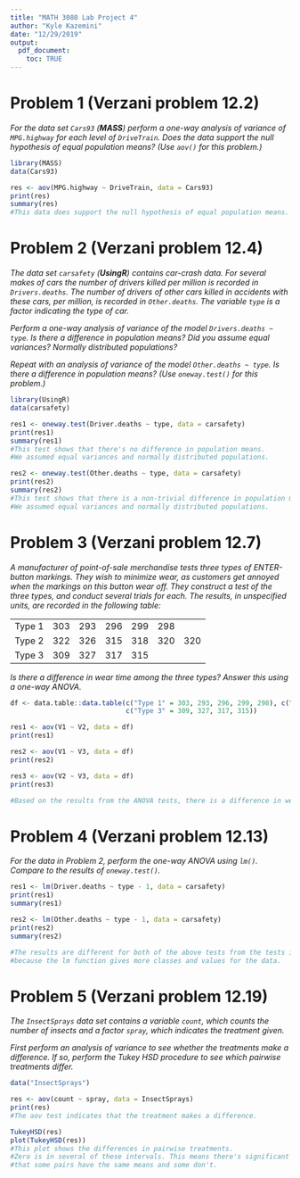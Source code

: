 ---
title: "MATH 3080 Lab Project 4"
author: "Kyle Kazemini"
date: "12/29/2019"
output:
  pdf_document:
    toc: TRUE
---

# Problem 1 (Verzani problem 12.2)

*For the data set `Cars93` (**MASS**) perform a one-way analysis of variance of
`MPG.highway` for each level of `DriveTrain`. Does the data support the null
hypothesis of equal population means? (Use `aov()` for this problem.)*

```{r, error = TRUE}
library(MASS)
data(Cars93)

res <- aov(MPG.highway ~ DriveTrain, data = Cars93)
print(res)
summary(res)
#This data does support the null hypothesis of equal population means.
```

# Problem 2 (Verzani problem 12.4)

*The data set `carsafety` (**UsingR**) contains car-crash data. For several
makes of cars the number of drivers killed per million is recorded in
`Drivers.deaths`. The number of drivers of other cars killed in accidents with
these cars, per million, is recorded in `Other.deaths`. The variable `type` is a
factor indicating the type of car.*

*Perform a one-way analysis of variance of the model `Drivers.deaths ~ type`. Is
there a difference in population means? Did you assume equal variances? Normally
distributed populations?*

*Repeat with an analysis of variance of the model `Other.deaths ~ type`. Is
there a difference in population means? (Use `oneway.test()` for this problem.)*

```{r, error = TRUE}
library(UsingR)
data(carsafety)

res1 <- oneway.test(Driver.deaths ~ type, data = carsafety)
print(res1)
summary(res1)
#This test shows that there's no difference in population means. 
#We assumed equal variances and normally distributed populations.

res2 <- oneway.test(Other.deaths ~ type, data = carsafety)
print(res2)
summary(res2)
#This test shows that there is a non-trivial difference in population means.
#We assumed equal variances and normally distributed populations.
```

# Problem 3 (Verzani problem 12.7)

*A manufacturer of point-of-sale merchandise tests three types of ENTER-button
markings. They wish to minimize wear, as customers get annoyed when the markings
on this button wear off. They construct a test of the three types, and conduct
several trials for each. The results, in unspecified units, are recorded in the
following table:*

|        |     |     |     |     |     |     |
|--------|-----|-----|-----|-----|-----|-----|
| Type 1 | 303 | 293 | 296 | 299 | 298 |     |
| Type 2 | 322 | 326 | 315 | 318 | 320 | 320 |
| Type 3 | 309 | 327 | 317 | 315 |     |     |

*Is there a difference in wear time among the three types? Answer this using a
one-way ANOVA.*

```{r, error = TRUE}
df <- data.table::data.table(c("Type 1" = 303, 293, 296, 299, 298), c("Type 2" = 322, 326, 315, 318, 320, 320), 
                             c("Type 3" = 309, 327, 317, 315))

res1 <- aov(V1 ~ V2, data = df)
print(res1)

res2 <- aov(V1 ~ V3, data = df)
print(res2)

res3 <- aov(V2 ~ V3, data = df)
print(res3)

#Based on the results from the ANOVA tests, there is a difference in wear time among the three types.
```

# Problem 4 (Verzani problem 12.13)

*For the data in Problem 2, perform the one-way ANOVA using `lm()`. Compare to
the results of `oneway.test()`.*

```{r, error = TRUE}
res1 <- lm(Driver.deaths ~ type - 1, data = carsafety)
print(res1)
summary(res1)

res2 <- lm(Other.deaths ~ type - 1, data = carsafety)
print(res2)
summary(res2)

#The results are different for both of the above tests from the tests in problem two
#because the lm function gives more classes and values for the data.
```

# Problem 5 (Verzani problem 12.19)

*The `InsectSprays` data set contains a variable `count`, which counts the
number of insects and a factor `spray`, which indicates the treatment given.*

*First perform an analysis of variance to see whether the treatments make a
difference. If so, perform the Tukey HSD procedure to see which pairwise
treatments differ.*

```{r, error = TRUE}
data("InsectSprays")

res <- aov(count ~ spray, data = InsectSprays)
print(res)
#The aov test indicates that the treatment makes a difference.

TukeyHSD(res)
plot(TukeyHSD(res))
#This plot shows the differences in pairwise treatments.
#Zero is in several of these intervals. This means there's significant evidence
#that some pairs have the same means and some don't.
```

